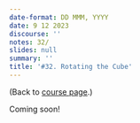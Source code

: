 ```yaml
---
date-format: DD MMM, YYYY
date: 9 12 2023
discourse: ''
notes: 32/
slides: null
summary: ''
title: '#32. Rotating the Cube'
---
```


(Back to [course page](../).)

Coming soon!
